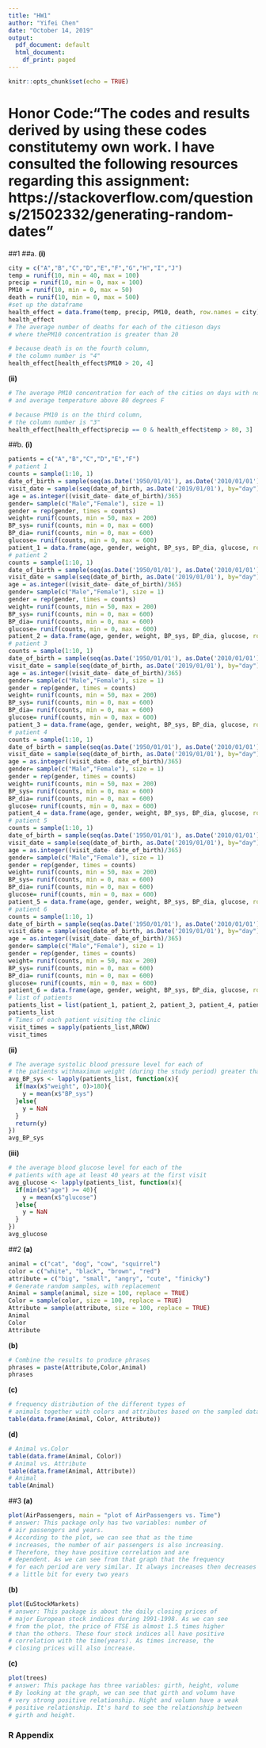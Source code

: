 ```yaml
---
title: "HW1"
author: "Yifei Chen"
date: "October 14, 2019"
output:
  pdf_document: default
  html_document:
    df_print: paged
---
```


```r
knitr::opts_chunk$set(echo = TRUE)
```
# Honor Code:"The codes and results derived by using these codes constitutemy own work. I have consulted the following resources regarding this assignment: https://stackoverflow.com/questions/21502332/generating-random-dates" 
##1
##a.
**(i)**
```r
city = c("A","B","C","D","E","F","G","H","I","J")
temp = runif(10, min = 40, max = 100)
precip = runif(10, min = 0, max = 100)
PM10 = runif(10, min = 0, max = 50)
death = runif(10, min = 0, max = 500)
#set up the dataframe
health_effect = data.frame(temp, precip, PM10, death, row.names = city)
health_effect
# The average number of deaths for each of the citieson days
# where thePM10 concentration is greater than 20 

# because death is on the fourth column,
# the column number is "4"
health_effect[health_effect$PM10 > 20, 4]
```
**(ii)**
```r
# The average PM10 concentration for each of the cities on days with noprecipitation
# and average temperature above 80 degrees F

# because PM10 is on the third column,
# the column number is "3"
health_effect[health_effect$precip == 0 & health_effect$temp > 80, 3]
```
##b.
**(i)**

```r
patients = c("A","B","C","D","E","F")
# patient 1
counts = sample(1:10, 1)
date_of_birth = sample(seq(as.Date('1950/01/01'), as.Date('2010/01/01'), by="day"), 1)
visit_date = sample(seq(date_of_birth, as.Date('2019/01/01'), by="day"), counts)
age = as.integer((visit_date- date_of_birth)/365)
gender= sample(c("Male","Female"), size = 1)
gender = rep(gender, times = counts)
weight= runif(counts, min = 50, max = 200)
BP_sys= runif(counts, min = 0, max = 600)
BP_dia= runif(counts, min = 0, max = 600)
glucose= runif(counts, min = 0, max = 600)
patient_1 = data.frame(age, gender, weight, BP_sys, BP_dia, glucose, row.names = visit_date)
# patient 2
counts = sample(1:10, 1)
date_of_birth = sample(seq(as.Date('1950/01/01'), as.Date('2010/01/01'), by="day"), 1)
visit_date = sample(seq(date_of_birth, as.Date('2019/01/01'), by="day"), counts)
age = as.integer((visit_date- date_of_birth)/365)
gender= sample(c("Male","Female"), size = 1)
gender = rep(gender, times = counts)
weight= runif(counts, min = 50, max = 200)
BP_sys= runif(counts, min = 0, max = 600)
BP_dia= runif(counts, min = 0, max = 600)
glucose= runif(counts, min = 0, max = 600)
patient_2 = data.frame(age, gender, weight, BP_sys, BP_dia, glucose, row.names = visit_date)
# patient 3
counts = sample(1:10, 1)
date_of_birth = sample(seq(as.Date('1950/01/01'), as.Date('2010/01/01'), by="day"), 1)
visit_date = sample(seq(date_of_birth, as.Date('2019/01/01'), by="day"), counts)
age = as.integer((visit_date- date_of_birth)/365)
gender= sample(c("Male","Female"), size = 1)
gender = rep(gender, times = counts)
weight= runif(counts, min = 50, max = 200)
BP_sys= runif(counts, min = 0, max = 600)
BP_dia= runif(counts, min = 0, max = 600)
glucose= runif(counts, min = 0, max = 600)
patient_3 = data.frame(age, gender, weight, BP_sys, BP_dia, glucose, row.names = visit_date)
# patient 4
counts = sample(1:10, 1)
date_of_birth = sample(seq(as.Date('1950/01/01'), as.Date('2010/01/01'), by="day"), 1)
visit_date = sample(seq(date_of_birth, as.Date('2019/01/01'), by="day"), counts)
age = as.integer((visit_date- date_of_birth)/365)
gender= sample(c("Male","Female"), size = 1)
gender = rep(gender, times = counts)
weight= runif(counts, min = 50, max = 200)
BP_sys= runif(counts, min = 0, max = 600)
BP_dia= runif(counts, min = 0, max = 600)
glucose= runif(counts, min = 0, max = 600)
patient_4 = data.frame(age, gender, weight, BP_sys, BP_dia, glucose, row.names = visit_date)
# patient 5
counts = sample(1:10, 1)
date_of_birth = sample(seq(as.Date('1950/01/01'), as.Date('2010/01/01'), by="day"), 1)
visit_date = sample(seq(date_of_birth, as.Date('2019/01/01'), by="day"), counts)
age = as.integer((visit_date- date_of_birth)/365)
gender= sample(c("Male","Female"), size = 1)
gender = rep(gender, times = counts)
weight= runif(counts, min = 50, max = 200)
BP_sys= runif(counts, min = 0, max = 600)
BP_dia= runif(counts, min = 0, max = 600)
glucose= runif(counts, min = 0, max = 600)
patient_5 = data.frame(age, gender, weight, BP_sys, BP_dia, glucose, row.names = visit_date)
# patient 6
counts = sample(1:10, 1)
date_of_birth = sample(seq(as.Date('1950/01/01'), as.Date('2010/01/01'), by="day"), 1)
visit_date = sample(seq(date_of_birth, as.Date('2019/01/01'), by="day"), counts)
age = as.integer((visit_date- date_of_birth)/365)
gender= sample(c("Male","Female"), size = 1)
gender = rep(gender, times = counts)
weight= runif(counts, min = 50, max = 200)
BP_sys= runif(counts, min = 0, max = 600)
BP_dia= runif(counts, min = 0, max = 600)
glucose= runif(counts, min = 0, max = 600)
patient_6 = data.frame(age, gender, weight, BP_sys, BP_dia, glucose, row.names = visit_date)
# list of patients
patients_list = list(patient_1, patient_2, patient_3, patient_4, patient_5, patient_6)
patients_list
# Times of each patient visiting the clinic
visit_times = sapply(patients_list,NROW)
visit_times
```
**(ii)**
```r
# The average systolic blood pressure level for each of
# the patients withmaximum weight (during the study period) greater than 180 lb
avg_BP_sys <- lapply(patients_list, function(x){
  if(max(x$"weight", 0)>180){
    y = mean(x$"BP_sys")
  }else{
    y = NaN
  }
  return(y)
})
avg_BP_sys
```
**(iii)**
```r
# the average blood glucose level for each of the
# patients with age at least 40 years at the first visit
avg_glucose <- lapply(patients_list, function(x){
  if(min(x$"age") >= 40){
    y = mean(x$"glucose")
  }else{
    y = NaN
  }
})
avg_glucose
```
##2
**(a)**
```r
animal = c("cat", "dog", "cow", "squirrel")
color = c("white", "black", "brown", "red")
attribute = c("big", "small", "angry", "cute", "finicky")
# Generate random samples, with replacement
Animal = sample(animal, size = 100, replace = TRUE)
Color = sample(color, size = 100, replace = TRUE)
Attribute = sample(attribute, size = 100, replace = TRUE)
Animal
Color
Attribute
```
**(b)**
```r
# Combine the results to produce phrases
phrases = paste(Attribute,Color,Animal)
phrases
```
**(c)**
```r
# frequency distribution of the different types of
# animals together with colors and attributes based on the sampled data.
table(data.frame(Animal, Color, Attribute))
```
**(d)**
```r
# Animal vs.Color
table(data.frame(Animal, Color))
# Animal vs. Attribute
table(data.frame(Animal, Attribute))
# Animal
table(Animal)
```
##3
**(a)**
```r
plot(AirPassengers, main = "plot of AirPassengers vs. Time")
# answer: This package only has two variables: number of
# air passengers and years.
# According to the plot, we can see that as the time 
# increases, the number of air passengers is also increasing. 
# Therefore, they have positive correlation and are
# dependent. As we can see from that graph that the frequency
# for each period are very similar. It always increases then decreases
# a little bit for every two years
```
**(b)**
```r
plot(EuStockMarkets)
# answer: This package is about the daily closing prices of
# major European stock indices during 1991-1998. As we can see
# from the plot, the price of FTSE is almost 1.5 times higher
# than the others. These four stock indices all have positive
# correlation with the time(years). As times increase, the 
# closing prices will also increase.
```
**(c)**
```r
plot(trees)
# answer: This package has three variables: girth, height, volume
# By looking at the graph, we can see that girth and volumn have
# very strong positive relationship. Hight and volumn have a weak
# positive relationship. It's hard to see the relationship between
# girth and height.
```
### R Appendix
```r
```
